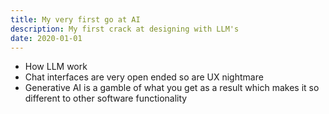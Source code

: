 ```yaml
---
title: My very first go at AI
description: My first crack at designing with LLM's
date: 2020-01-01
---
```


- How LLM work
- Chat interfaces are very open ended so are UX nightmare
- Generative AI is a gamble of what you get as a result which makes it so different to other software functionality
